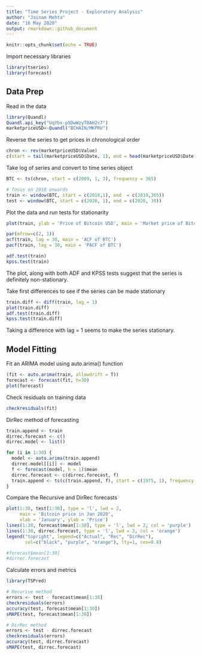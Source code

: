 ```yaml
---
title: "Time Series Project - Exploratory Analysis"
author: "Jainam Mehta"
date: "16 May 2020"
output: rmarkdown::github_document
---
```


```r
knitr::opts_chunk$set(echo = TRUE)
```

Import necessary libraries
```r
library(tseries)
library(forecast)
```

## Data Prep

Read in the data
```r
library(Quandl)
Quandl.api_key("UqYbx-p5DwWzyT8AH2c7")
marketpriceUSD<-Quandl("BCHAIN/MKPRU")
```

Reverse the series to get prices in chronological order
```r
chron <- rev(marketpriceUSD$Value)
c(start = tail(marketpriceUSD$Date, 1), end = head(marketpriceUSD$Date, 1))
```

Take log of series and convert to time series object
```r
BTC <- ts(chron, start = c(2009, 1, 3), frequency = 365)

# focus on 2018 onwards
train <- window(BTC, start = c(2018,1), end  = c(2019,365))
test <- window(BTC, start = c(2020, 1), end = c(2020, 30))
```

Plot the data and run tests for stationarity
```r
plot(train, ylab = 'Price of Bitcoin USD', main = 'Market price of Bitcoin')

par(mfrow=c(2, 1))
acf(train, lag = 30, main = 'ACF of BTC')
pacf(train, lag = 30, main = 'PACF of BTC')

adf.test(train)
kpss.test(train)
```
The plot, along with both ADF and KPSS tests suggest that the series is definitely non-stationary.

Take first differences to see if the series can be made stationary
```r
train.diff <- diff(train, lag = 1)
plot(train.diff)
adf.test(train.diff)
kpss.test(train.diff)
```
Taking a difference with lag = 1 seems to make the series stationary.


## Model Fitting

Fit an ARIMA model using auto.arima() function
```r
(fit <- auto.arima(train, allowdrift = T))
forecast <- forecast(fit, h=30)
plot(forecast)
```

Check residuals on training data
```r
checkresiduals(fit)
```

DirRec method of forecasting
```r
train.append <- train
dirrec.forecast <- c()
dirrec.model <- list()

for (i in 1:30) {
  model <- auto.arima(train.append)
  dirrec.model[[i]] <- model
  f <- forecast(model, h = 1)$mean
  dirrec.forecast <- c(dirrec.forecast, f)
  train.append <- ts(c(train.append, f), start = c(1975, 1), frequency = 12)
}
```

Compare the Recursive and DirRec forecasts
```r
plot(1:30, test[1:30], type = 'l', lwd = 2,
     main = 'Bitcoin price in Jan 2020',
     xlab = 'January', ylab = 'Price')
lines(1:30, forecast$mean[1:30], type = 'l', lwd = 2, col = 'purple')
lines(1:30, dirrec.forecast, type = 'l', lwd = 2, col = 'orange')
legend("topright", legend=c("Actual", "Rec", "DirRec"),
       col=c("black", "purple", "orange"), lty=1, cex=0.8)

#forecast$mean[1:30]
#dirrec.forecast
```

Calculate errors and metrics
```r
library(TSPred)

# Recurive method
errors <- test - forecast$mean[1:30]
checkresiduals(errors)
accuracy(test, forecast$mean[1:30])
sMAPE(test, forecast$mean[1:30])

# DirRec method
errors <- test - dirrec.forecast
checkresiduals(errors)
accuracy(test, dirrec.forecast)
sMAPE(test, dirrec.forecast)
```







